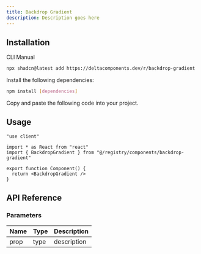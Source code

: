 ```yaml
---
title: Backdrop Gradient
description: Description goes here
---
```


<ComponentPreview name="backdrop-gradient-demo" />

## Installation

<Tabs defaultValue="cli">

<TabsList>
  <TabsTrigger value="cli">CLI</TabsTrigger>
  <TabsTrigger value="manual">Manual</TabsTrigger>
</TabsList>

<TabsContent value="cli">

```bash
npx shadcn@latest add https://deltacomponents.dev/r/backdrop-gradient
```

</TabsContent>

<TabsContent value="manual">

<Steps>

<Step>Install the following dependencies:</Step>

```bash
npm install [dependencies]
```

<Step>Copy and paste the following code into your project.</Step>

<ComponentSource name="backdrop-gradient" />

</Steps>

</TabsContent>

</Tabs>

## Usage

```tsx
"use client"

import * as React from "react"
import { BackdropGradient } from "@/registry/components/backdrop-gradient"

export function Component() {
  return <BackdropGradient />
}
```

## API Reference

### Parameters

| Name | Type | Description |
| ---- | ---- | ----------- |
| prop | type | description |
